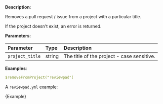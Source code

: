 
**Description**:

Removes a pull request / issue from a project with a particular title.

If the project doesn't exist, an error is returned.

**Parameters**:

| Parameter       | Type    | Description                                 |
| :-------------- | :------ | :------------------------------------------ |
| `project_title` | string  | The title of the project  - case sensitive. |

**Examples**:

```yml
$removeFromProject("reviewpad")
```

A `reviewpad.yml` example:

<CodeBlock language="yml" title="reviewpad.yml">{Example}</CodeBlock>
